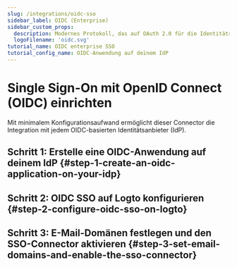 ```yaml
---
slug: /integrations/oidc-sso
sidebar_label: OIDC (Enterprise)
sidebar_custom_props:
  description: Modernes Protokoll, das auf OAuth 2.0 für die Identitätsüberprüfung in Web- und mobilen Apps basiert.
  logoFilename: 'oidc.svg'
tutorial_name: OIDC enterprise SSO
tutorial_config_name: OIDC-Anwendung auf deinem IdP
---
```




# Single Sign-On mit OpenID Connect (OIDC) einrichten

Mit minimalem Konfigurationsaufwand ermöglicht dieser Connector die Integration mit jedem OIDC-basierten Identitätsanbieter (IdP).

<GuideTip />

## Schritt 1: Erstelle eine OIDC-Anwendung auf deinem IdP \{#step-1-create-an-oidc-application-on-your-idp}

<Step1 />

## Schritt 2: OIDC SSO auf Logto konfigurieren \{#step-2-configure-oidc-sso-on-logto}

<Step2 />

## Schritt 3: E-Mail-Domänen festlegen und den SSO-Connector aktivieren \{#step-3-set-email-domains-and-enable-the-sso-connector}

<Step3 />
